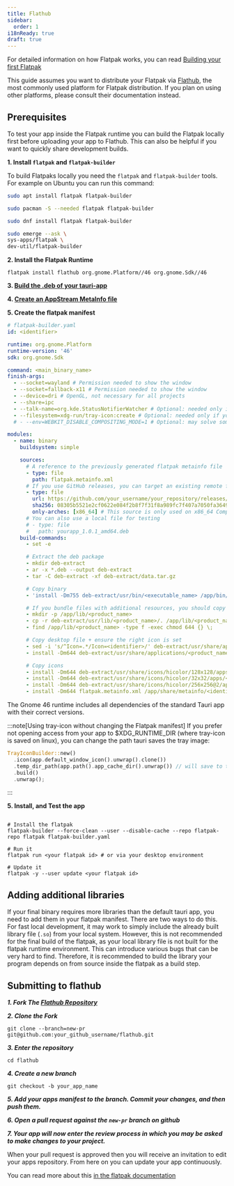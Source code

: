 ```yaml
---
title: Flathub
sidebar:
  order: 1
i18nReady: true
draft: true
---
```



For detailed information on how Flatpak works, you can read [Building your first Flatpak](https://docs.flatpak.org/en/latest/first-build.html)

This guide assumes you want to distribute your Flatpak via [Flathub](https://flathub.org/), the most commonly used platform for Flatpak distribution. If you plan on using other platforms, please consult their documentation instead.

## Prerequisites

To test your app inside the Flatpak runtime you can build the Flatpak locally first before uploading your app to Flathub. This can also be helpful if you want to quickly share development builds.

**1. Install `flatpak` and `flatpak-builder`**

To build Flatpaks locally you need the `flatpak` and `flatpak-builder` tools. For example on Ubuntu you can run this command:

<Tabs syncKey="distro">
  <TabItem label="Debian">

```sh
sudo apt install flatpak flatpak-builder
```

  </TabItem>
  <TabItem label="Arch">

```sh
sudo pacman -S --needed flatpak flatpak-builder
```

  </TabItem>
  <TabItem label="Fedora">

```sh
sudo dnf install flatpak flatpak-builder
```

  </TabItem>
  <TabItem label="Gentoo">

```sh
sudo emerge --ask \
sys-apps/flatpak \
dev-util/flatpak-builder
```

  </TabItem>
</Tabs>

**2. Install the Flatpak Runtime**

```shell
flatpak install flathub org.gnome.Platform//46 org.gnome.Sdk//46
```

**3. [Build the .deb of your tauri-app](https://v2.tauri.app/reference/config/#bundleconfig)**

**4. [Create an AppStream MetaInfo file](https://www.freedesktop.org/software/appstream/metainfocreator/#/guiapp)**

**5. Create the flatpak manifest**

```yaml
# flatpak-builder.yaml
id: <identifier>

runtime: org.gnome.Platform
runtime-version: '46'
sdk: org.gnome.Sdk

command: <main_binary_name>
finish-args:
  - --socket=wayland # Permission needed to show the window
  - --socket=fallback-x11 # Permission needed to show the window
  - --device=dri # OpenGL, not necessary for all projects
  - --share=ipc
  - --talk-name=org.kde.StatusNotifierWatcher # Optional: needed only if your app uses the tray icon
  - --filesystem=xdg-run/tray-icon:create # Optional: needed only if your app uses the tray icon - see an alternative way below
  # - --env=WEBKIT_DISABLE_COMPOSITING_MODE=1 # Optional: may solve some issues with black webviews on Wayland

modules:
  - name: binary
    buildsystem: simple

    sources:
      # A reference to the previously generated flatpak metainfo file
      - type: file
        path: flatpak.metainfo.xml
      # If you use GitHub releases, you can target an existing remote file
      - type: file
        url: https://github.com/your_username/your_repository/releases/download/v1.0.1/yourapp_1.0.1_amd64.deb
        sha256: 08305b5521e2cf0622e084f2b8f7f31f8a989fc7f407a7050fa3649facd61469 # This is required if you are using a remote source
        only-arches: [x86_64] # This source is only used on x86_64 Computers
      # You can also use a local file for testing
      # - type: file
      #   path: yourapp_1.0.1_amd64.deb
    build-commands:
      - set -e

      # Extract the deb package
      - mkdir deb-extract
      - ar -x *.deb --output deb-extract
      - tar -C deb-extract -xf deb-extract/data.tar.gz

      # Copy binary
      - 'install -Dm755 deb-extract/usr/bin/<executable_name> /app/bin/<executable_name>'

      # If you bundle files with additional resources, you should copy them:
      - mkdir -p /app/lib/<product_name>
      - cp -r deb-extract/usr/lib/<product_name>/. /app/lib/<product_name>
      - find /app/lib/<product_name> -type f -exec chmod 644 {} \;

      # Copy desktop file + ensure the right icon is set
      - sed -i 's/^Icon=.*/Icon=<identifier>/' deb-extract/usr/share/applications/<product_name>.desktop
      - install -Dm644 deb-extract/usr/share/applications/<product_name>.desktop /app/share/applications/<identifier>.desktop

      # Copy icons
      - install -Dm644 deb-extract/usr/share/icons/hicolor/128x128/apps/<main_binary_name>.png /app/share/icons/hicolor/128x128/apps/<identifier>.png
      - install -Dm644 deb-extract/usr/share/icons/hicolor/32x32/apps/<main_binary_name>.png /app/share/icons/hicolor/32x32/apps/<identifier>.png
      - install -Dm644 deb-extract/usr/share/icons/hicolor/256x256@2/apps/<main_binary_name>.png /app/share/icons/hicolor/256x256@2/apps/<identifier>.png
      - install -Dm644 flatpak.metainfo.xml /app/share/metainfo/<identifier>.metainfo.xml
```

The Gnome 46 runtime includes all dependencies of the standard Tauri app with their correct versions.

:::note[Using tray-icon without changing the Flatpak manifest]
If you prefer not opening access from your app to $XDG_RUNTIME_DIR (where tray-icon is saved on linux), you can change the path tauri saves the tray image:

```rust
TrayIconBuilder::new()
  .icon(app.default_window_icon().unwrap().clone())
  .temp_dir_path(app.path().app_cache_dir().unwrap()) // will save to the cache folder ($XDG_CACHE_HOME) where the app already has permission
  .build()
  .unwrap();
```

:::

**5. Install, and Test the app**

```shell

# Install the flatpak
flatpak-builder --force-clean --user --disable-cache --repo flatpak-repo flatpak flatpak-builder.yaml

# Run it
flatpak run <your flatpak id> # or via your desktop environment

# Update it
flatpak -y --user update <your flatpak id>
```

## Adding additional libraries

If your final binary requires more libraries than the default tauri app, you need to add them in your flatpak manifest.
There are two ways to do this. For fast local development, it may work to simply include the already built library file (`.so`) from your local system.
However, this is not recommended for the final build of the flatpak, as your local library file is not built for the flatpak runtime environment.
This can introduce various bugs that can be very hard to find.
Therefore, it is recommended to build the library your program depends on from source inside the flatpak as a build step.

## Submitting to flathub

**_1. Fork The [Flathub Repository](https://github.com/flathub/flathub/fork)_**

**_2. Clone the Fork_**

```shell
git clone --branch=new-pr git@github.com:your_github_username/flathub.git
```

**_3. Enter the repository_**

```shell
cd flathub
```

**_4. Create a new branch_**

```shell
git checkout -b your_app_name
```

**_5. Add your apps manifest to the branch. Commit your changes, and then push them._**

**_6. Open a pull request against the `new-pr` branch on github_**

**_7. Your app will now enter the review process in which you may be asked to make changes to your project._**

When your pull request is approved then you will receive an invitation to edit your apps repository. From here on you can update your app continuously.

You can read more about this [in the flatpak documentation](https://docs.flatpak.org/en/latest/dependencies.html#bundling)
